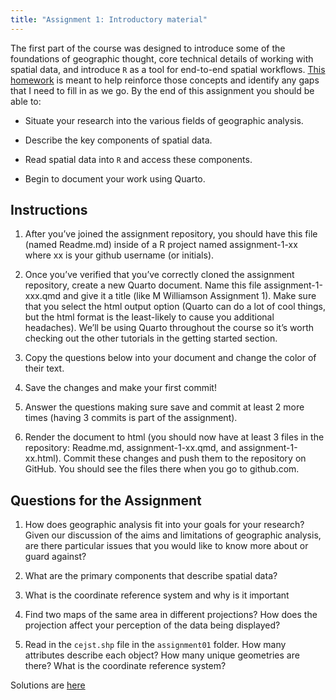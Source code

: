 ```yaml
---
title: "Assignment 1: Introductory material"
---
```


The first part of the course was designed to introduce some of the foundations of geographic thought, core technical details of working with spatial data, and introduce `R` as a tool for end-to-end spatial workflows. [This homework](https://classroom.github.com/a/CIOyFUlo) is meant to help reinforce those concepts and identify any gaps that I need to fill in as we go. By the end of this assignment you should be able to:

* Situate your research into the various fields of geographic analysis.

* Describe the key components of spatial data.

* Read spatial data into `R` and access these components.

* Begin to document your work using Quarto.

## Instructions

1. After you've joined the assignment repository, you should have this file (named Readme.md) inside of a R project named assignment-1-xx where xx is your github username (or initials).

2. Once you've verified that you've correctly cloned the assignment repository, create a new Quarto document. Name this file assignment-1-xxx.qmd and give it a title (like M Williamson Assignment 1). Make sure that you select the html output option (Quarto can do a lot of cool things, but the html format is the least-likely to cause you additional headaches). We'll be using Quarto throughout the course so it's worth checking out the other tutorials in the getting started section.

3. Copy the questions below into your document and change the color of their text.

4. Save the changes and make your first commit!

5. Answer the questions making sure save and commit at least 2 more times (having 3 commits is part of the assignment).

6. Render the document to html (you should now have at least 3 files in the repository: Readme.md, assignment-1-xx.qmd, and assignment-1-xx.html). Commit these changes and push them to the repository on GitHub. You should see the files there when you go to github.com.

## Questions for the Assignment

1. How does geographic analysis fit into your goals for your research? Given our discussion of the aims and limitations of geographic analysis, are there particular issues that you would like to know more about or guard against?

2. What are the primary components that describe spatial data?

3. What is the coordinate reference system and why is it important

4. Find two maps of the same area in different projections? How does the projection affect your perception of the data being displayed?

5. Read in the `cejst.shp` file in the `assignment01` folder. How many attributes describe each object? How many unique geometries are there? What is the coordinate reference system?

:::{.callout-note}
Solutions are [here](01-introsolutions.qmd)
:::
